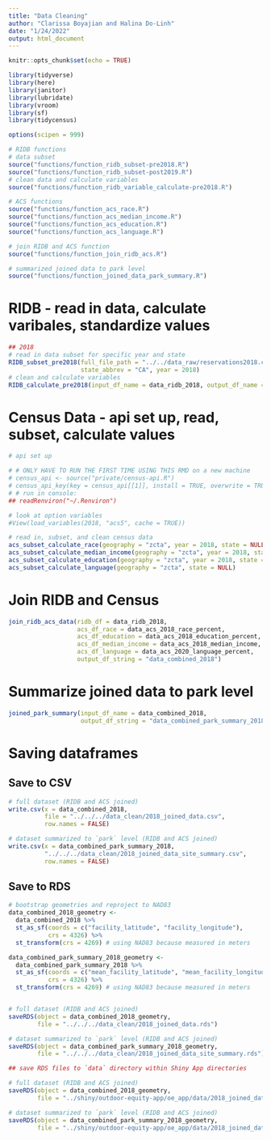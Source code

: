 ```yaml
---
title: "Data Cleaning"
author: "Clarissa Boyajian and Halina Do-Linh"
date: "1/24/2022"
output: html_document
---
```


```r
knitr::opts_chunk$set(echo = TRUE)

library(tidyverse)
library(here)
library(janitor)
library(lubridate)
library(vroom)
library(sf)
library(tidycensus)

options(scipen = 999)

# RIDB functions
# data subset
source("functions/function_ridb_subset-pre2018.R")
source("functions/function_ridb_subset-post2019.R")
# clean data and calculate variables
source("functions/function_ridb_variable_calculate-pre2018.R")

# ACS functions
source("functions/function_acs_race.R")
source("functions/function_acs_median_income.R")
source("functions/function_acs_education.R")
source("functions/function_acs_language.R")

# join RIDB and ACS function
source("functions/function_join_ridb_acs.R")

# summarized joined data to park level
source("functions/function_joined_data_park_summary.R")
```

# RIDB - read in data, calculate varibales, standardize values

```r
## 2018
# read in data subset for specific year and state 
RIDB_subset_pre2018(full_file_path = "../../data_raw/reservations2018.csv", 
                    state_abbrev = "CA", year = 2018)
# clean and calculate variables
RIDB_calculate_pre2018(input_df_name = data_ridb_2018, output_df_name = "data_ridb_2018")
```


# Census Data - api set up, read, subset, calculate values

```r
# api set up

# # ONLY HAVE TO RUN THE FIRST TIME USING THIS RMD on a new machine
# census_api <- source("private/census-api.R")
# census_api_key(key = census_api[[1]], install = TRUE, overwrite = TRUE)
# # run in console:
## readRenviron("~/.Renviron")

# look at option variables
#View(load_variables(2018, "acs5", cache = TRUE))
```

```r
# read in, subset, and clean census data
acs_subset_calculate_race(geography = "zcta", year = 2018, state = NULL)
acs_subset_calculate_median_income(geography = "zcta", year = 2018, state = NULL)
acs_subset_calculate_education(geography = "zcta", year = 2018, state = NULL)
acs_subset_calculate_language(geography = "zcta", state = NULL)
```


# Join RIDB and Census

```r
join_ridb_acs_data(ridb_df = data_ridb_2018,
                   acs_df_race = data_acs_2018_race_percent,
                   acs_df_education = data_acs_2018_education_percent,
                   acs_df_median_income = data_acs_2018_median_income,
                   acs_df_language = data_acs_2020_language_percent,
                   output_df_string = "data_combined_2018")
```


# Summarize joined data to park level

```r
joined_park_summary(input_df_name = data_combined_2018,
                    output_df_string = "data_combined_park_summary_2018")
```

# Saving dataframes

## Save to CSV

```r
# full dataset (RIDB and ACS joined)
write.csv(x = data_combined_2018, 
          file = "../../../data_clean/2018_joined_data.csv", 
          row.names = FALSE)

# dataset summarized to `park` level (RIDB and ACS joined)
write.csv(x = data_combined_park_summary_2018, 
          "../../../data_clean/2018_joined_data_site_summary.csv", 
          row.names = FALSE)
```

## Save to RDS

```r
# bootstrap geometries and reproject to NAD83
data_combined_2018_geometry <- 
  data_combined_2018 %>% 
  st_as_sf(coords = c("facility_latitude", "facility_longitude"),
           crs = 4326) %>% 
  st_transform(crs = 4269) # using NAD83 because measured in meters

data_combined_park_summary_2018_geometry <- 
  data_combined_park_summary_2018 %>% 
  st_as_sf(coords = c("mean_facility_latitude", "mean_facility_longitude"),
           crs = 4326) %>% 
  st_transform(crs = 4269) # using NAD83 because measured in meters


# full dataset (RIDB and ACS joined)
saveRDS(object = data_combined_2018_geometry,
        file = "../../../data_clean/2018_joined_data.rds")

# dataset summarized to `park` level (RIDB and ACS joined)
saveRDS(object = data_combined_park_summary_2018_geometry,
        file = "../../../data_clean/2018_joined_data_site_summary.rds")
```

```r
## save RDS files to `data` directory within Shiny App directories

# full dataset (RIDB and ACS joined)
saveRDS(object = data_combined_2018_geometry,
        file = "../shiny/outdoor-equity-app/oe_app/data/2018_joined_data.rds")

# dataset summarized to `park` level (RIDB and ACS joined)
saveRDS(object = data_combined_park_summary_2018_geometry,
        file = "../shiny/outdoor-equity-app/oe_app/data/2018_joined_data_site_summary.rds")
```



